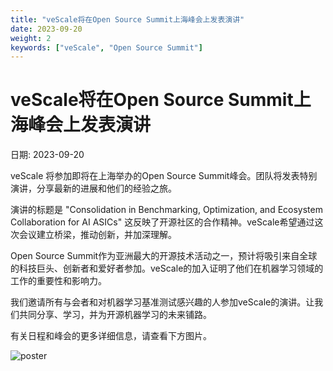 ```yaml
---
title: "veScale将在Open Source Summit上海峰会上发表演讲"
date: 2023-09-20
weight: 2
keywords: ["veScale", "Open Source Summit"]
---
```


# veScale将在Open Source Summit上海峰会上发表演讲

日期: 2023-09-20

veScale 将参加即将在上海举办的Open Source Summit峰会。团队将发表特别演讲，分享最新的进展和他们的经验之旅。

演讲的标题是 "Consolidation in Benchmarking, Optimization, and Ecosystem Collaboration for AI ASICs" 这反映了开源社区的合作精神。veScale希望通过这次会议建立桥梁，推动创新，并加深理解。

Open Source Summit作为亚洲最大的开源技术活动之一，预计将吸引来自全球的科技巨头、创新者和爱好者参加。veScale的加入证明了他们在机器学习领域的工作的重要性和影响力。

我们邀请所有与会者和对机器学习基准测试感兴趣的人参加veScale的演讲。让我们共同分享、学习，并为开源机器学习的未来铺路。

有关日程和峰会的更多详细信息，请查看下方图片。

<img src={poster} alt="poster"></img>

